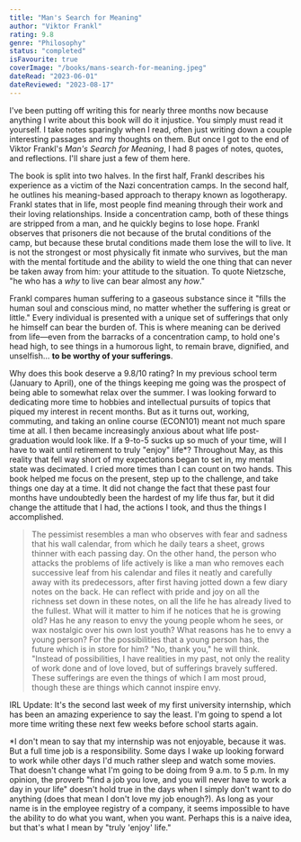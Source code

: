 ```yaml
---
title: "Man's Search for Meaning"
author: "Viktor Frankl"
rating: 9.8
genre: "Philosophy"
status: "completed"
isFavourite: true
coverImage: "/books/mans-search-for-meaning.jpeg"
dateRead: "2023-06-01"
dateReviewed: "2023-08-17"
---
```


I've been putting off writing this for nearly three months now because anything I write about this book will do it injustice. You simply must read it yourself. I take notes sparingly when I read, often just writing down a couple interesting passages and my thoughts on them. But once I got to the end of Viktor Frankl's _Man's Search for Meaning_, I had 8 pages of notes, quotes, and reflections. I'll share just a few of them here.

The book is split into two halves. In the first half, Frankl describes his experience as a victim of the Nazi concentration camps. In the second half, he outlines his meaning-based approach to therapy known as logotherapy. Frankl states that in life, most people find meaning through their work and their loving relationships. Inside a concentration camp, both of these things are stripped from a man, and he quickly begins to lose hope. Frankl observes that prisoners die not because of the brutal conditions of the camp, but because these brutal conditions made them lose the will to live. It is not the strongest or most physically fit inmate who survives, but the man with the mental fortitude and the ability to wield the one thing that can never be taken away from him: your attitude to the situation. To quote Nietzsche, "he who has a *why* to live can bear almost any _how_."

Frankl compares human suffering to a gaseous substance since it "fills the human soul and conscious mind, no matter whether the suffering is great or little." Every individual is presented with a unique set of sufferings that only he himself can bear the burden of. This is where meaning can be derived from life—even from the barracks of a concentration camp, to hold one's head high, to see things in a humorous light, to remain brave, dignified, and unselfish… **to be worthy of your sufferings**.

Why does this book deserve a 9.8/10 rating? In my previous school term (January to April), one of the things keeping me going was the prospect of being able to somewhat relax over the summer. I was looking forward to dedicating more time to hobbies and intellectual pursuits of topics that piqued my interest in recent months. But as it turns out, working, commuting, and taking an online course (ECON101) meant not much spare time at all. I then became increasingly anxious about what life post-graduation would look like. If a 9-to-5 sucks up so much of your time, will I have to wait until retirement to truly "enjoy" life*? Throughout May, as this reality that fell way short of my expectations began to set in, my mental state was decimated. I cried more times than I can count on two hands. This book helped me focus on the present, step up to the challenge, and take things one day at a time. It did not change the fact that these past four months have undoubtedly been the hardest of my life thus far, but it did change the attitude that I had, the actions I took, and thus the things I accomplished.

> The pessimist resembles a man who observes with fear and sadness that his wall calendar, from which he daily tears a sheet, grows thinner with each passing day. On the other hand, the person who attacks the problems of life actively is like a man who removes each successive leaf from his calendar and files it neatly and carefully away with its predecessors, after first having jotted down a few diary notes on the back. He can reflect with pride and joy on all the richness set down in these notes, on all the life he has already lived to the fullest. What will it matter to him if he notices that he is growing old? Has he any reason to envy the young people whom he sees, or wax nostalgic over his own lost youth? What reasons has he to envy a young person? For the possibilities that a young person has, the future which is in store for him? "No, thank you," he will think. "Instead of possibilities, I have realities in my past, not only the reality of work done and of love loved, but of sufferings bravely suffered. These sufferings are even the things of which I am most proud, though these are things which cannot inspire envy.

IRL Update: It's the second last week of my first university internship, which has been an amazing experience to say the least. I'm going to spend a lot more time writing these next few weeks before school starts again.

*I don't mean to say that my internship was not enjoyable, because it was. But a full time job is a responsibility. Some days I wake up looking forward to work while other days I'd much rather sleep and watch some movies. That doesn't change what I'm going to be doing from 9 a.m. to 5 p.m. In my opinion, the proverb "find a job you love, and you will never have to work a day in your life" doesn't hold true in the days when I simply don't want to do anything (does that mean I don't love my job enough?). As long as your name is in the employee registry of a company, it seems impossible to have the ability to do what you want, when you want. Perhaps this is a naive idea, but that's what I mean by "truly 'enjoy' life."